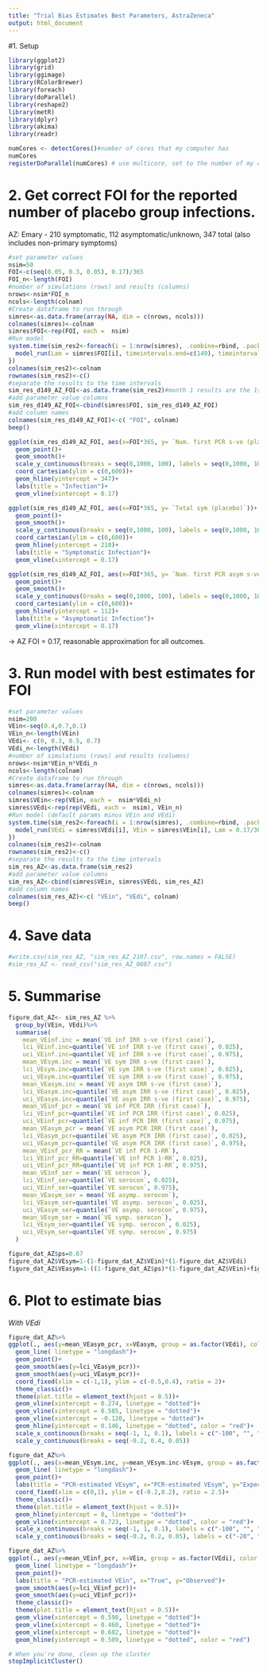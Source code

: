 ---
title: "Trial Bias Estimates Best Parameters, AstraZeneca"
output: html_document
---

#1. Setup

```{r packages}
library(ggplot2)
library(grid)
library(ggimage)
library(RColorBrewer)
library(foreach)
library(doParallel)
library(reshape2)
library(metR)
library(dplyr)
library(akima)
library(readr)
```

```{r setup for parallel processing}
numCores <- detectCores()#number of cores that my computer has
numCores
registerDoParallel(numCores) # use multicore, set to the number of my cores
```

# 2. Get correct FOI for the reported number of placebo group infections.

AZ: Emary - 210 symptomatic, 112 asymptomatic/unknown, 347 total (also includes non-primary symptoms)

```{r run sims for FOI AZ}
#set parameter values
nsim=50
FOI<-c(seq(0.05, 0.3, 0.05), 0.17)/365
FOI_n<-length(FOI)
#number of simulations (rows) and results (columns)
nrows<-nsim*FOI_n
ncols<-length(colnam)
#Create dataframe to run through
simres<-as.data.frame(array(NA, dim = c(nrows, ncols)))
colnames(simres)<-colnam
simres$FOI<-rep(FOI, each =  nsim)
#Run model
system.time(sim_res2<-foreach(i = 1:nrow(simres), .combine=rbind, .packages = "rateratio.test")%dopar%{
  model_run(Lam = simres$FOI[i], timeintervals.end=c(149), timeintervals.start=c(0), n=8534)[[2]] # paper reports for August 3rd to december 30th
})
colnames(sim_res2)<-colnam
rownames(sim_res2)<-c()
#separate the results to the time intervals
sim_res_d149_AZ_FOI<-as.data.frame(sim_res2)#month 1 results are the 1st, 6th, 11th etc rows
#add parameter value columns
sim_res_d149_AZ_FOI<-cbind(simres$FOI, sim_res_d149_AZ_FOI)
#add column names
colnames(sim_res_d149_AZ_FOI)<-c( "FOI", colnam)
beep()
```

```{r AZ FOI plot pcr}
ggplot(sim_res_d149_AZ_FOI, aes(x=FOI*365, y= `Num. first PCR s-ve (placebo) 2`))+
  geom_point()+
  geom_smooth()+
  scale_y_continuous(breaks = seq(0,1000, 100), labels = seq(0,1000, 100) )+
  coord_cartesian(ylim = c(0,600))+
  geom_hline(yintercept = 347)+
  labs(title = "Infection")+
  geom_vline(xintercept = 0.17)

ggplot(sim_res_d149_AZ_FOI, aes(x=FOI*365, y= `Total sym (placebo)`))+
  geom_point()+
  geom_smooth()+
  scale_y_continuous(breaks = seq(0,1000, 100), labels = seq(0,1000, 100) )+
  coord_cartesian(ylim = c(0,600))+
  geom_hline(yintercept = 210)+
  labs(title = "Symptomatic Infection")+
  geom_vline(xintercept = 0.17)

ggplot(sim_res_d149_AZ_FOI, aes(x=FOI*365, y= `Num. first PCR asym s-ve (placebo)`))+
  geom_point()+
  geom_smooth()+
  scale_y_continuous(breaks = seq(0,1000, 100), labels = seq(0,1000, 100) )+
  coord_cartesian(ylim = c(0,600))+
  geom_hline(yintercept = 112)+
  labs(title = "Asymptomatic Infection")+
  geom_vline(xintercept = 0.17)
```

-> AZ FOI = 0.17, reasonable approximation for all outcomes. 

# 3. Run model with best estimates for FOI

```{r run sims AZ}
#set parameter values
nsim=200
VEin<-seq(0.4,0.7,0.1)
VEin_n<-length(VEin)
VEdi<- c(0, 0.3, 0.5, 0.7)
VEdi_n<-length(VEdi)
#number of simulations (rows) and results (columns)
nrows<-nsim*VEin_n*VEdi_n
ncols<-length(colnam)
#Create dataframe to run through
simres<-as.data.frame(array(NA, dim = c(nrows, ncols)))
colnames(simres)<-colnam
simres$VEin<-rep(VEin, each =  nsim*VEdi_n)
simres$VEdi<-rep(rep(VEdi, each =  nsim), VEin_n)
#Run model (default params minus VEin and VEdi)
system.time(sim_res2<-foreach(i = 1:nrow(simres), .combine=rbind, .packages = "rateratio.test")%dopar%{
  model_run(VEdi = simres$VEdi[i], VEin = simres$VEin[i], Lam = 0.17/365, timeintervals.end=c(149), timeintervals.start=c(0), n=8534, pcr.specificity = 0.99945)[[2]]
})
colnames(sim_res2)<-colnam
rownames(sim_res2)<-c()
#separate the results to the time intervals
sim_res_AZ<-as.data.frame(sim_res2)
#add parameter value columns
sim_res_AZ<-cbind(simres$VEin, simres$VEdi, sim_res_AZ)
#add column names
colnames(sim_res_AZ)<-c( "VEin", "VEdi", colnam)
beep()
```


# 4. Save data

```{r write data AZ}
#write.csv(sim_res_AZ, "sim_res_AZ_2107.csv", row.names = FALSE)
#sim_res_AZ <- read_csv("sim_res_AZ_0807.csv")
```

# 5. Summarise

```{r summarise AZ}
figure_dat_AZ<- sim_res_AZ %>%
  group_by(VEin, VEdi)%>%
  summarise(
    mean_VEinf.inc = mean(`VE inf IRR s-ve (first case)`),
    lci_VEinf.inc=quantile(`VE inf IRR s-ve (first case)`, 0.025),
    uci_VEinf.inc=quantile(`VE inf IRR s-ve (first case)`, 0.975),
    mean_VEsym.inc = mean(`VE sym IRR s-ve (first case)`),
    lci_VEsym.inc=quantile(`VE sym IRR s-ve (first case)`, 0.025),
    uci_VEsym.inc=quantile(`VE sym IRR s-ve (first case)`, 0.975),
    mean_VEasym.inc = mean(`VE asym IRR s-ve (first case)`),
    lci_VEasym.inc=quantile(`VE asym IRR s-ve (first case)`, 0.025),
    uci_VEasym.inc=quantile(`VE asym IRR s-ve (first case)`, 0.975),
    mean_VEinf_pcr = mean(`VE inf PCR IRR (first case)`),
    lci_VEinf_pcr=quantile(`VE inf PCR IRR (first case)`, 0.025),
    uci_VEinf_pcr=quantile(`VE inf PCR IRR (first case)`, 0.975),
    mean_VEasym_pcr = mean(`VE asym PCR IRR (first case)`),
    lci_VEasym_pcr=quantile(`VE asym PCR IRR (first case)`, 0.025),
    uci_VEasym_pcr=quantile(`VE asym PCR IRR (first case)`, 0.975),
    mean_VEinf_pcr_RR = mean(`VE inf PCR 1-RR`),
    lci_VEinf_pcr_RR=quantile(`VE inf PCR 1-RR`, 0.025),
    uci_VEinf_pcr_RR=quantile(`VE inf PCR 1-RR`, 0.975),
    mean_VEinf_ser = mean(`VE serocon`),
    lci_VEinf_ser=quantile(`VE serocon`, 0.025),
    uci_VEinf_ser=quantile(`VE serocon`, 0.975),
    mean_VEasym_ser = mean(`VE asymp. serocon`),
    lci_VEasym_ser=quantile(`VE asymp. serocon`, 0.025),
    uci_VEasym_ser=quantile(`VE asymp. serocon`, 0.975),
    mean_VEsym_ser = mean(`VE symp. serocon`),
    lci_VEsym_ser=quantile(`VE symp. serocon`, 0.025),
    uci_VEsym_ser=quantile(`VE symp. serocon`, 0.975)
  )

figure_dat_AZ$ps=0.67
figure_dat_AZ$VEsym=1-(1-figure_dat_AZ$VEin)*(1-figure_dat_AZ$VEdi)
figure_dat_AZ$VEasym=1-((1-figure_dat_AZ$ps)*(1-figure_dat_AZ$VEin)+figure_dat_AZ$ps*(1-figure_dat_AZ$VEin)*figure_dat_AZ$VEdi)/(1-figure_dat_AZ$ps)

```

# 6. Plot to estimate bias

*With VEdi*

```{r PCR True ~ Observed VEasym}
figure_dat_AZ%>%
ggplot(., aes(y=mean_VEasym_pcr, x=VEasym, group = as.factor(VEdi), color = as.factor(VEdi)))+
  geom_line( linetype = "longdash")+
  geom_point()+
  geom_smooth(aes(y=lci_VEasym_pcr))+
  geom_smooth(aes(y=uci_VEasym_pcr))+
  coord_fixed(xlim = c(-1,1), ylim = c(-0.5,0.4), ratio = 2)+
  theme_classic()+
  theme(plot.title = element_text(hjust = 0.5))+
  geom_vline(xintercept = 0.274, linetype = "dotted")+
  geom_vline(xintercept = 0.585, linetype = "dotted")+
  geom_vline(xintercept = -0.120, linetype = "dotted")+
  geom_hline(yintercept = 0.146, linetype = "dotted", color = "red")+
  scale_x_continuous(breaks = seq(-1, 1, 0.1), labels = c("-100", "", "-80", "", "-60", "", "-40", "", "-20", "", "0", "", "20", "", "40","", "60", "", "80", "", "100"))+
  scale_y_continuous(breaks = seq(-0.2, 0.4, 0.05))
```

```{r PCR Bias ~ Observed VEsym}
figure_dat_AZ%>%
ggplot(., aes(x=mean_VEsym.inc, y=mean_VEsym.inc-VEsym, group = as.factor(VEdi), color = as.factor(VEdi)))+
  geom_line( linetype = "longdash")+
  geom_point()+
  labs(title = "PCR-estimated VEsym", x="PCR-estimated VEsym", y="Expected Bias")+
  coord_fixed(xlim = c(0,1), ylim = c(-0.2,0.2), ratio = 2.5)+
  theme_classic()+
  theme(plot.title = element_text(hjust = 0.5))+
  geom_hline(yintercept = 0, linetype = "dotted")+
  geom_vline(xintercept = 0.723, linetype = "dotted", color = "red")+
  scale_x_continuous(breaks = seq(-1, 1, 0.1), labels = c("-100", "", "-80", "", "-60", "", "-40", "", "-20", "", "0", "", "20", "", "40","", "60", "", "80", "", "100"))+
  scale_y_continuous(breaks = seq(-0.2, 0.2, 0.05), labels = c("-20", "", "-10", "", "0", "", "10", "", "20"))
```

```{r PCR True ~ Observed VEin}
figure_dat_AZ%>%
ggplot(., aes(y=mean_VEinf_pcr, x=VEin, group = as.factor(VEdi), color = as.factor(VEdi)))+
  geom_line( linetype = "longdash")+
  geom_point()+
  labs(title = "PCR-estimated VEin", x="True", y="Observed")+
  geom_smooth(aes(y=lci_VEinf_pcr))+
  geom_smooth(aes(y=uci_VEinf_pcr))+
  theme_classic()+
  theme(plot.title = element_text(hjust = 0.5))+
  geom_vline(xintercept = 0.590, linetype = "dotted")+
  geom_vline(xintercept = 0.460, linetype = "dotted")+
  geom_vline(xintercept = 0.682, linetype = "dotted")+
  geom_hline(yintercept = 0.509, linetype = "dotted", color = "red")

```

```{r end}
# When you're done, clean up the cluster
stopImplicitCluster()
```
